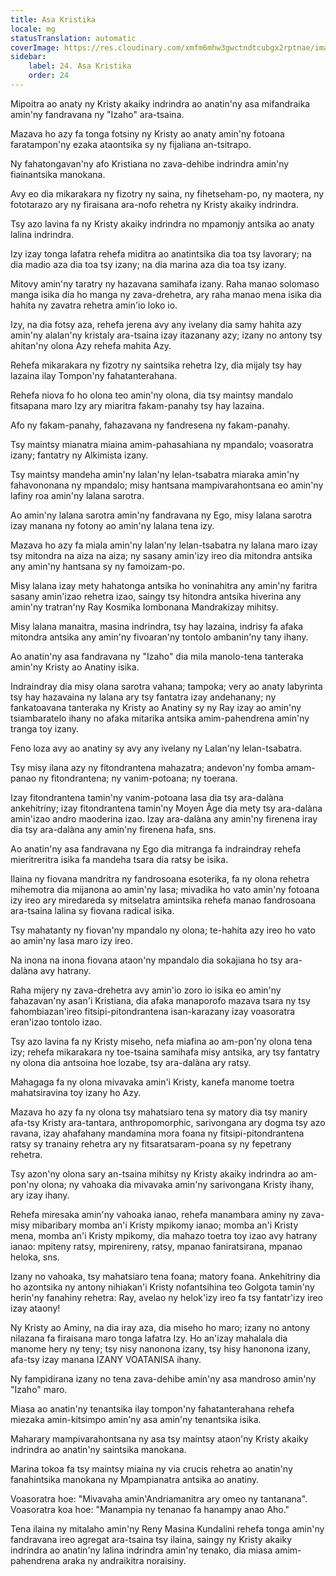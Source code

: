 ```yaml
---
title: Asa Kristika
locale: mg
statusTranslation: automatic
coverImage: https://res.cloudinary.com/xmfm6mhw3gwctndtcubgx2rptnae/image/upload/v1741354419/small_cover_la_gran_rebelion_28716e29d2.webp
sidebar:
    label: 24. Asa Kristika
    order: 24
---
```

Mipoitra ao anaty ny Kristy akaiky indrindra ao anatin'ny asa mifandraika amin'ny fandravana ny "Izaho" ara-tsaina.

Mazava ho azy fa tonga fotsiny ny Kristy ao anaty amin'ny fotoana faratampon'ny ezaka ataontsika sy ny fijaliana an-tsitrapo.

Ny fahatongavan'ny afo Kristiana no zava-dehibe indrindra amin'ny fiainantsika manokana.

Avy eo dia mikarakara ny fizotry ny saina, ny fihetseham-po, ny maotera, ny fototarazo ary ny firaisana ara-nofo rehetra ny Kristy akaiky indrindra.

Tsy azo lavina fa ny Kristy akaiky indrindra no mpamonjy antsika ao anaty lalina indrindra.

Izy izay tonga lafatra rehefa miditra ao anatintsika dia toa tsy lavorary; na dia madio aza dia toa tsy izany; na dia marina aza dia toa tsy izany.

Mitovy amin'ny taratry ny hazavana samihafa izany. Raha manao solomaso manga isika dia ho manga ny zava-drehetra, ary raha manao mena isika dia hahita ny zavatra rehetra amin'io loko io.

Izy, na dia fotsy aza, rehefa jerena avy any ivelany dia samy hahita azy amin'ny alalan'ny kristaly ara-tsaina izay itazanany azy; izany no antony tsy ahitan'ny olona Azy rehefa mahita Azy.

Rehefa mikarakara ny fizotry ny saintsika rehetra Izy, dia mijaly tsy hay lazaina ilay Tompon'ny fahatanterahana.

Rehefa niova fo ho olona teo amin'ny olona, ​​dia tsy maintsy mandalo fitsapana maro Izy ary miaritra fakam-panahy tsy hay lazaina.

Afo ny fakam-panahy, fahazavana ny fandresena ny fakam-panahy.

Tsy maintsy mianatra miaina amim-pahasahiana ny mpandalo; voasoratra izany; fantatry ny Alkimista izany.

Tsy maintsy mandeha amin'ny lalan'ny lelan-tsabatra miaraka amin'ny fahavononana ny mpandalo; misy hantsana mampivarahontsana eo amin'ny lafiny roa amin'ny lalana sarotra.

Ao amin'ny lalana sarotra amin'ny fandravana ny Ego, misy lalana sarotra izay manana ny fotony ao amin'ny lalana tena izy.

Mazava ho azy fa miala amin'ny lalan'ny lelan-tsabatra ny lalana maro izay tsy mitondra na aiza na aiza; ny sasany amin'izy ireo dia mitondra antsika any amin'ny hantsana sy ny famoizam-po.

Misy lalana izay mety hahatonga antsika ho voninahitra any amin'ny faritra sasany amin'izao rehetra izao, saingy tsy hitondra antsika hiverina any amin'ny tratran'ny Ray Kosmika Iombonana Mandrakizay mihitsy.

Misy lalana manaitra, masina indrindra, tsy hay lazaina, indrisy fa afaka mitondra antsika any amin'ny fivoaran'ny tontolo ambanin'ny tany ihany.

Ao anatin'ny asa fandravana ny "Izaho" dia mila manolo-tena tanteraka amin'ny Kristy ao Anatiny isika.

Indraindray dia misy olana sarotra vahana; tampoka; very ao anaty labyrinta tsy hay hazavaina ny lalana ary tsy fantatra izay andehanany; ny fankatoavana tanteraka ny Kristy ao Anatiny sy ny Ray izay ao amin'ny tsiambaratelo ihany no afaka mitarika antsika amim-pahendrena amin'ny tranga toy izany.

Feno loza avy ao anatiny sy avy any ivelany ny Lalan'ny lelan-tsabatra.

Tsy misy ilana azy ny fitondrantena mahazatra; andevon'ny fomba amam-panao ny fitondrantena; ny vanim-potoana; ny toerana.

Izay fitondrantena tamin'ny vanim-potoana lasa dia tsy ara-dalàna ankehitriny; izay fitondrantena tamin'ny Moyen Âge dia mety tsy ara-dalàna amin'izao andro maoderina izao. Izay ara-dalàna any amin'ny firenena iray dia tsy ara-dalàna any amin'ny firenena hafa, sns.

Ao anatin'ny asa fandravana ny Ego dia mitranga fa indraindray rehefa mieritreritra isika fa mandeha tsara dia ratsy be isika.

Ilaina ny fiovana mandritra ny fandrosoana esoterika, fa ny olona rehetra mihemotra dia mijanona ao amin'ny lasa; mivadika ho vato amin'ny fotoana izy ireo ary miredareda sy mitselatra amintsika rehefa manao fandrosoana ara-tsaina lalina sy fiovana radical isika.

Tsy mahatanty ny fiovan'ny mpandalo ny olona; te-hahita azy ireo ho vato ao amin'ny lasa maro izy ireo.

Na inona na inona fiovana ataon'ny mpandalo dia sokajiana ho tsy ara-dalàna avy hatrany.

Raha mijery ny zava-drehetra avy amin'io zoro io isika eo amin'ny fahazavan'ny asan'i Kristiana, dia afaka manaporofo mazava tsara ny tsy fahombiazan'ireo fitsipi-pitondrantena isan-karazany izay voasoratra eran'izao tontolo izao.

Tsy azo lavina fa ny Kristy miseho, nefa miafina ao am-pon'ny olona tena izy; rehefa mikarakara ny toe-tsaina samihafa misy antsika, ary tsy fantatry ny olona dia antsoina hoe lozabe, tsy ara-dalàna ary ratsy.

Mahagaga fa ny olona mivavaka amin'i Kristy, kanefa manome toetra mahatsiravina toy izany ho Azy.

Mazava ho azy fa ny olona tsy mahatsiaro tena sy matory dia tsy maniry afa-tsy Kristy ara-tantara, anthropomorphic, sarivongana ary dogma tsy azo ravana, izay ahafahany mandamina mora foana ny fitsipi-pitondrantena ratsy sy tranainy rehetra ary ny fitsaratsaram-poana sy ny fepetrany rehetra.

Tsy azon'ny olona sary an-tsaina mihitsy ny Kristy akaiky indrindra ao am-pon'ny olona; ny vahoaka dia mivavaka amin'ny sarivongana Kristy ihany, ary izay ihany.

Rehefa miresaka amin'ny vahoaka ianao, rehefa manambara aminy ny zava-misy mibaribary momba an'i Kristy mpikomy ianao; momba an'i Kristy mena, momba an'i Kristy mpikomy, dia mahazo toetra toy izao avy hatrany ianao: mpiteny ratsy, mpirenireny, ratsy, mpanao faniratsirana, mpanao heloka, sns.

Izany no vahoaka, tsy mahatsiaro tena foana; matory foana. Ankehitriny dia ho azontsika ny antony nihiakan'i Kristy nofantsihina teo Golgota tamin'ny herin'ny fanahiny rehetra: Ray, avelao ny helok'izy ireo fa tsy fantatr'izy ireo izay ataony!

Ny Kristy ao Aminy, na dia iray aza, dia miseho ho maro; izany no antony nilazana fa firaisana maro tonga lafatra Izy. Ho an'izay mahalala dia manome hery ny teny; tsy nisy nanonona izany, tsy hisy hanonona izany, afa-tsy izay manana IZANY VOATANISA ihany.

Ny fampidirana izany no tena zava-dehibe amin'ny asa mandroso amin'ny "Izaho" maro.

Miasa ao anatin'ny tenantsika ilay tompon'ny fahatanterahana rehefa miezaka amin-kitsimpo amin'ny asa amin'ny tenantsika isika.

Maharary mampivarahontsana ny asa tsy maintsy ataon'ny Kristy akaiky indrindra ao anatin'ny saintsika manokana.

Marina tokoa fa tsy maintsy miaina ny via crucis rehetra ao anatin'ny fanahintsika manokana ny Mpampianatra antsika ao anatiny.

Voasoratra hoe: "Mivavaha amin'Andriamanitra ary omeo ny tantanana". Voasoratra koa hoe: "Manampia ny tenanao fa hanampy anao Aho."

Tena ilaina ny mitalaho amin'ny Reny Masina Kundalini rehefa tonga amin'ny fandravana ireo agregat ara-tsaina tsy ilaina, saingy ny Kristy akaiky indrindra ao anatin'ny lalina indrindra amin'ny tenako, dia miasa amim-pahendrena araka ny andraikitra noraisiny.

